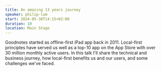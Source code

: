 ```yaml
---
title: An amazing 13 years journey
speaker: philip-lam
start: 2024-05-30T14:15+02:00
duration: 10
location: Main Stage
---
```


Goodnotes started as offline-first iPad app back in 2011. Local-first principles have served us well as a top-10 app on the App Store with over 30 million monthly active users. In this talk I'll share the technical and business journey, how local-first benefits us and our users, and some challenges we've faced.
